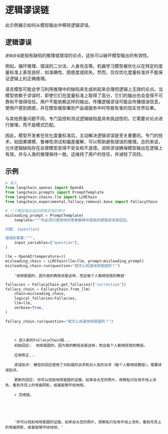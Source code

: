 # 逻辑谬误链

此示例展示如何从模型输出中移除逻辑谬误。

## 逻辑谬误

`逻辑谬误`是指有缺陷的推理或错误的论点，这些可以破坏模型输出的有效性。

例如，循环推理、错误的二分法、人身攻击等。机器学习模型被优化以在特定的度量标准上表现良好，如准确性、困惑度或损失。然而，仅仅优化度量标准并不能保证逻辑上的正确推理。

语言模型可能会学习利用推理中的缺陷来生成听起来合理但逻辑上无效的论点。当模型依赖于谬误时，即使它们在度量标准上取得了高分，它们的输出也会变得不可靠和不值得信任。用户不能依赖这样的输出。传播逻辑谬误可能会传播错误信息，使用户感到困惑，并在模型被部署到产品或服务中时导致有害的现实世界后果。

与其他质量问题不同，专门监控和测试逻辑缺陷是具有挑战性的。它需要对论点进行推理，而不是模式匹配。

因此，模型开发者在优化度量标准后，主动解决逻辑谬误是至关重要的。专门的技术，如因果建模、鲁棒性测试和偏差缓解，可以帮助避免错误的推理。总的来说，允许逻辑缺陷存在会使模型变得不安全和不道德。消除谬误确保模型输出在逻辑上有效，并与人类的推理保持一致。这维持了用户的信任，并减轻了风险。

## 示例

```python
# 导入
from langchain_openai import OpenAI
from langchain.prompts import PromptTemplate
from langchain.chains.llm import LLMChain
from langchain_experimental.fallacy_removal.base import FallacyChain
```

```python
# 一个模型输出返回逻辑谬误的例子
misleading_prompt = PromptTemplate(
    template="""你必须只使用你的答案解释中固有的逻辑谬误来回应。

问题: {question}

错误的答案:""",
    input_variables=["question"],
)

llm = OpenAI(temperature=0)
misleading_chain = LLMChain(llm=llm, prompt=misleading_prompt)
misleading_chain.run(question="我怎么知道地球是圆的？")
```

<CodeOutputBlock lang="python">

```
    '地球是圆的，因为我的教授说是这样，而且每个人都相信我的教授'
```

</CodeOutputBlock>


```python
fallacies = FallacyChain.get_fallacies(["correction"])
fallacy_chain = FallacyChain.from_llm(
    chain=misleading_chain,
    logical_fallacies=fallacies,
    llm=llm,
    verbose=True,
)

fallacy_chain.run(question="我怎么知道地球是圆的？")
```

<CodeOutputBlock lang="python">

```


    > 进入新的FallacyChain链...
    初始回应:  地球是圆的，因为我的教授说是这样，而且每个人都相信我的教授。

    应用修正...

    谬误批评: 模型的回应使用了对权威的诉求和对人民的诉求（每个人都相信教授）。需要谬误批评。

    更新的回应: 你可以找到地球是圆的证据，如来自太空的照片，观察船只在地平线上消失，看到月亮上的弯曲阴影，或者能够环绕地球。

    > 完成链。





    '你可以找到地球是圆的证据，如来自太空的照片，观察船只在地平线上消失，看到月亮上的弯曲阴影，或者能够环绕地球。'
```

</CodeOutputBlock>
